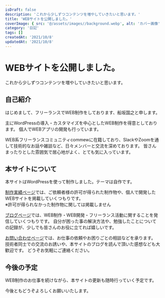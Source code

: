 ```yaml
---
isDraft: false
description: 'これから少しずつコンテンツを増やしていきたいと思います。'
title: 'WEBサイトを公開しました。'
coverImage: { src: '@/assets/images//background.webp', alt: 'カバー画像' }
category: '日記'
tags: []
createdAt: '2021/10/8'
updatedAt: '2021/10/8'
---
```


# WEBサイトを公開しました。

これから少しずつコンテンツを増やしていきたいと思います。

## 自己紹介

はじめまして、フリーランスでWEB制作をしております、船坂国之と申します。

主にWordPressの導入・カスタマイズを中心としたWEB制作を得意としております。 個人でWEBアプリの開発も行っています。

WEB系フリーランスコミュニティcommewに在籍しており、SlackやZoomを通して技術的なお話や雑談など、日々メンバーと交流を深めております。
皆さんまったりとした雰囲気で居心地がよく、とても気に入っています。

## 本サイトについて

本サイトはWordPressを使って制作しました。テーマは自作です。

[制作実績ページ](/portfolio/works)では、ご依頼者様の許可が得られた制作物や、個人で開発したWEBサイトを掲載していくつもりです。  
※許可が得られなかった制作物に関しては掲載しません

[ブログページ](/portfolio/blog)では、WEB制作・WEB開発・フリーランス活動に関することを発信していくつもりです。
自分が困った事の解決方法や、勉強したことについての記録が、少しでも皆さんのお役に立てれば嬉しいです。

[お問い合わせページ](/portfolio/contact)では、お仕事の依頼やお困りごとの相談などを承ります。
技術者同士での交流のお誘いや、本サイトのブログを読んで頂いた感想なども大歓迎です。
どうぞお気軽にご連絡ください。

## 今後の予定

WEB制作のお仕事を続けながら、本サイトの更新も随時行っていく予定です。

今後ともどうぞよろしくお願いいたします。
